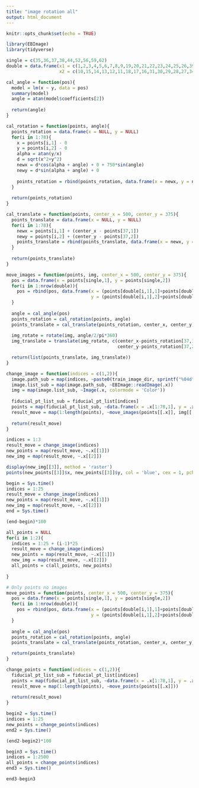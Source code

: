 ```yaml
---
title: "image rotation all"
output: html_document
---
```


```r
knitr::opts_chunk$set(echo = TRUE)
```

```r
library(EBImage)
library(tidyverse)
```

```r
single = c(35,36,37,38,44,52,56,59,62)
double = data.frame(x1 = c(1,2,3,4,5,6,7,8,9,19,20,21,22,23,24,25,26,39,40,41,42,43,50,51,57,58,63),
                    x2 = c(10,15,14,13,12,11,18,17,16,31,30,29,28,27,34,33,32,49,48,47,46,45,54,53,55,60,61))
```

```r
cal_angle = function(pos){
  model = lm(x ~ y, data = pos)
  summary(model)
  angle = atan(model$coefficients[2])
  
  return(angle)
}

cal_rotation = function(points, angle){
  points_rotation = data.frame(x = NULL, y = NULL)
  for(i in 1:78){
    x = points[i,1] - 0
    y = points[i,2] - 0
    alpha = atan(y/x)
    d = sqrt(x^2+y^2)
    newx = d*cos(alpha + angle) + 0 + 750*sin(angle)
    newy = d*sin(alpha + angle) + 0
    
    points_rotation = rbind(points_rotation, data.frame(x = newx, y = newy))
  }
  
  return(points_rotation)
}

cal_translate = function(points, center_x = 500, center_y = 375){
  points_translate = data.frame(x = NULL, y = NULL)
  for(i in 1:78){
    newx = points[i,1] + (center_x - points[37,1])
    newy = points[i,2] + (center_y - points[37,2])
    points_translate = rbind(points_translate, data.frame(x = newx, y = newy))
  }
  
  return(points_translate)
}

move_images = function(points, img, center_x = 500, center_y = 375){
  pos = data.frame(x = points[single,1], y = points[single,2])
  for(i in 1:nrow(double)){
    pos = rbind(pos, data.frame(x = (points[double[i,1],1]+points[double[i,2],1])/2, 
                                y = (points[double[i,1],2]+points[double[i,2],2])/2))
  }
  
  angle = cal_angle(pos)
  points_rotation = cal_rotation(points, angle)
  points_translate = cal_translate(points_rotation, center_x, center_y)
  
  img_rotate = rotate(img, angle/2/pi*360)
  img_translate = translate(img_rotate, c(center_x-points_rotation[37,1],
                                          center_y-points_rotation[37,2]))

  return(list(points_translate, img_translate))
}

change_image = function(indices = c(1,2)){
  image.path_sub = map(indices, ~paste0(train_image_dir, sprintf("%04d", .x), ".jpg"))
  image.list_sub = map(image.path_sub, ~EBImage::readImage(.x))
  img = map(image.list_sub, ~Image(.x, colormode = 'Color'))
  
  fiducial_pt_list_sub = fiducial_pt_list[indices]
  points = map(fiducial_pt_list_sub, ~data.frame(x = .x[1:78,1], y = .x[1:78,2]))
  result_move = map(1:length(points), ~move_images(points[[.x]], img[[.x]]))
  
  return(result_move)
}

```

```r
indices = 1:3
result_move = change_image(indices)
new_points = map(result_move, ~.x[[1]])
new_img = map(result_move, ~.x[[2]])
```

```r
display(new_img[[3]], method = 'raster')
points(new_points[[3]]$x, new_points[[3]]$y, col = 'blue', cex = 1, pch = 16)
```

```r
begin = Sys.time()
indices = 1:25
result_move = change_image(indices)
new_points = map(result_move, ~.x[[1]])
new_img = map(result_move, ~.x[[2]])
end = Sys.time()
```

```r
(end-begin)*100
```

```r
all_points = NULL
for(i in 1:2){
  indices = 1:25 + (i-1)*25
  result_move = change_image(indices)
  new_points = map(result_move, ~.x[[1]])
  new_img = map(result_move, ~.x[[2]])
  all_points = c(all_points, new_points)
  
}
```








```r
# Only points no images
move_points = function(points, center_x = 500, center_y = 375){
  pos = data.frame(x = points[single,1], y = points[single,2])
  for(i in 1:nrow(double)){
    pos = rbind(pos, data.frame(x = (points[double[i,1],1]+points[double[i,2],1])/2, 
                                y = (points[double[i,1],2]+points[double[i,2],2])/2))
  }
  
  angle = cal_angle(pos)
  points_rotation = cal_rotation(points, angle)
  points_translate = cal_translate(points_rotation, center_x, center_y)

  return(points_translate)
}

change_points = function(indices = c(1,2)){
  fiducial_pt_list_sub = fiducial_pt_list[indices]
  points = map(fiducial_pt_list_sub, ~data.frame(x = .x[1:78,1], y = .x[1:78,2]))
  result_move = map(1:length(points), ~move_points(points[[.x]]))
  
  return(result_move)
}
```

```r
begin2 = Sys.time()
indices = 1:25
new_points = change_points(indices)
end2 = Sys.time()
```

```r
(end2-begin2)*100
```

```r
begin3 = Sys.time()
indices = 1:2500
all_points = change_points(indices)
end3 = Sys.time()
```

```r
end3-begin3
```





